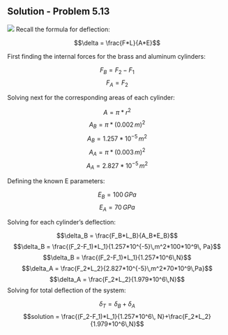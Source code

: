 ## Solution - Problem 5.13

![](images/185.png)
Recall the formula for deflection:

$$\delta = \frac{F*L}{A*E}$$

First finding the internal forces for the brass and aluminum cylinders:

$$F_B = F_2-F_1$$
$$F_A = F_2$$

Solving next for the corresponding areas of each cylinder:

$$A = \pi*r^2$$
$$A_B = \pi*(0.002\,m)^2$$
$$A_B = 1.257*10^{-5}\,m^2$$
$$A_A = \pi*(0.003\,m)^2$$
$$A_A = 2.827*10^{-5}\,m^2$$

Defining the known E parameters:

$$E_B = 100\,GPa$$
$$E_A = 70\,GPa$$

Solving for each cylinder's deflection:

$$\delta_B = \frac{F_B*L_B}{A_B*E_B}$$
$$\delta_B = \frac{(F_2-F_1)*L_1}{1.257*10^{-5}\,m^2*100*10^9\, Pa}$$
$$\delta_B = \frac{(F_2-F_1)*L_1}{1.257*10^6\,N}$$
$$\delta_A = \frac{F_2*L_2}{2.827*10^{-5}\,m^2*70*10^9\,Pa}$$
$$\delta_A = \frac{F_2*L_2}{1.979*10^6\,N}$$
Solving for total deflection of the system:

$$\delta_T = \delta_B+\delta_A$$
$$solution = \frac{(F_2-F_1)*L_1}{1.257*10^6\, N}+\frac{F_2*L_2}{1.979*10^6\,N}$$